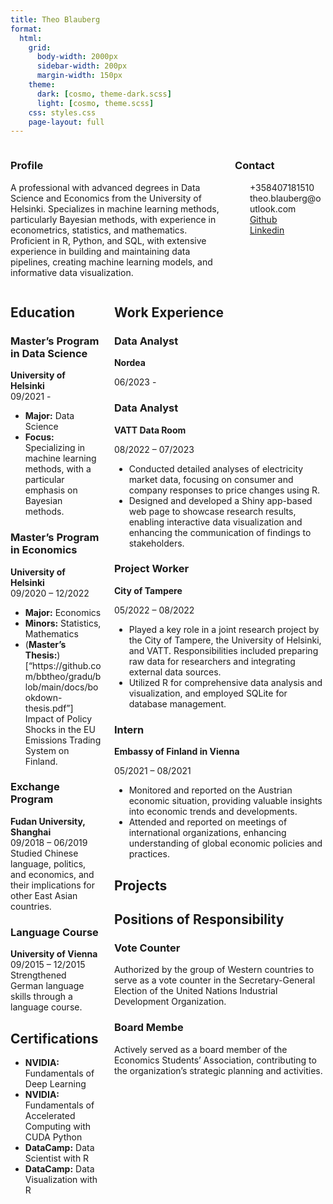 ```yaml
---
title: Theo Blauberg
format:
  html:
    grid: 
      body-width: 2000px
      sidebar-width: 200px
      margin-width: 150px
    theme: 
      dark: [cosmo, theme-dark.scss]
      light: [cosmo, theme.scss]
    css: styles.css
    page-layout: full
---
```


::: {.columns .header-col aling="center"}
::: {.column .header-col width="70%"}
### Profile

A professional with advanced degrees in Data Science and Economics from the University of Helsinki. Specializes in machine learning methods, particularly Bayesian methods, with experience in econometrics, statistics, and mathematics. Proficient in R, Python, and SQL, with extensive experience in building and maintaining data pipelines, creating machine learning models, and informative data visualization.
:::

::: {.column .header-col width="30%"}
### Contact

<script src="https://kit.fontawesome.com/954a9d9f43.js" crossorigin="anonymous"></script>

<ul class="fa-ul" style="list-style-type: none;">

<li><i class="fa-solid fa-mobile-screen"></i> +358407181510</li>

<li><i class="fa-solid fa-at"></i> theo.blauberg\@outlook.com</li>

<li><i class="fa-brands fa-github"></i> <a href="https://github.com/bbtheo"> Github</a></li>

<li><i class="fa-brands fa-linkedin"></i><a href="https://www.linkedin.com/in/theo-blauberg/"> Linkedin</a></li>

</ul>
:::
:::

::: {.columns aling="center"}
::: {.column .edu-col width="30%"}
## Education

### Master's Program in Data Science

**University of Helsinki**\
09/2021 - \

-   **Major:** Data Science
-   **Focus:** Specializing in machine learning methods, with a particular emphasis on Bayesian methods.

### Master's Program in Economics

**University of Helsinki**\
09/2020 – 12/2022\

-   **Major:** Economics
-   **Minors:** Statistics, Mathematics
-   (**Master's Thesis:**)\["https://github.com/bbtheo/gradu/blob/main/docs/bookdown-thesis.pdf"\] Impact of Policy Shocks in the EU Emissions Trading System on Finland.

### Exchange Program

**Fudan University, Shanghai**\
09/2018 – 06/2019\
Studied Chinese language, politics, and economics, and their implications for other East Asian countries.

### Language Course

**University of Vienna**\
09/2015 – 12/2015\
Strengthened German language skills through a language course.

## Certifications

-   **NVIDIA:** Fundamentals of Deep Learning
-   **NVIDIA:** Fundamentals of Accelerated Computing with CUDA Python
-   **DataCamp:** Data Scientist with R
-   **DataCamp:** Data Visualization with R
:::

::: {.column .main-col width="70%"}
## Work Experience

### Data Analyst

:::: {.aligned-text}
::: {.left}
**Nordea**
:::
::: {.right}
06/2023 - 
:::
::::

### Data Analyst

:::: {.aligned-text}
::: {.left}
**VATT Data Room**
:::
::: {.right}
08/2022 – 07/2023\
:::
::::

-   Conducted detailed analyses of electricity market data, focusing on consumer and company responses to price changes using R.
-   Designed and developed a Shiny app-based web page to showcase research results, enabling interactive data visualization and enhancing the communication of findings to stakeholders.

### Project Worker

:::: {.aligned-text}
::: {.left}
**City of Tampere**
:::
::: {.right}
05/2022 – 08/2022
:::
::::

-   Played a key role in a joint research project by the City of Tampere, the University of Helsinki, and VATT. Responsibilities included preparing raw data for researchers and integrating external data sources.
-   Utilized R for comprehensive data analysis and visualization, and employed SQLite for database management.

### Intern

:::: {.aligned-text}
::: {.left}
**Embassy of Finland in Vienna**\
:::
::: {.right}
05/2021 – 08/2021\
:::
::::


-   Monitored and reported on the Austrian economic situation, providing valuable insights into economic trends and developments.
-   Attended and reported on meetings of international organizations, enhancing understanding of global economic policies and practices.

## Projects

## Positions of Responsibility

### Vote Counter 
Authorized by the group of Western countries to serve as a vote counter in the Secretary-General Election of the United Nations Industrial Development Organization.

### Board Membe 
Actively served as a board member of the Economics Students’ Association, contributing to the organization's strategic planning and activities.
:::
:::
